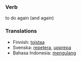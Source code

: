 ===Verb===
to do again (and again)

===Translations===
*Finnish: [[toistaa]]
*Svenska: [[repetera]], [[upprepa]]
*Bahasa Indonesia: [[mengulang]]